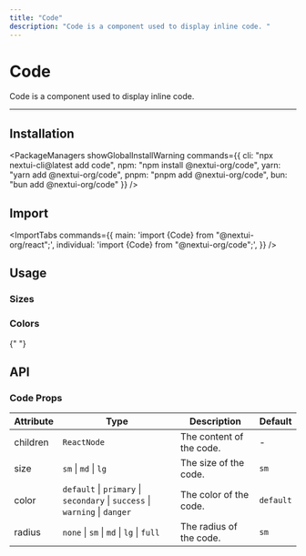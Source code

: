 ```yaml
---
title: "Code"
description: "Code is a component used to display inline code. "
---
```



# Code

Code is a component used to display inline code.

<ComponentLinks component="code" rscCompatible />

---



## Installation

<PackageManagers
  showGlobalInstallWarning
  commands={{
    cli: "npx nextui-cli@latest add code",
    npm: "npm install @nextui-org/code",
    yarn: "yarn add @nextui-org/code",
    pnpm: "pnpm add @nextui-org/code",
    bun: "bun add @nextui-org/code"
  }}
/>


## Import

<ImportTabs
  commands={{
    main: 'import {Code} from "@nextui-org/react";',
    individual: 'import {Code} from "@nextui-org/code";',
  }}
/>

## Usage

<CodeDemo title="Usage" files={codeContent.usage} />

### Sizes

<CodeDemo title="Sizes" files={codeContent.sizes} />

### Colors

<CodeDemo title="Colors" files={codeContent.colors} />

<Spacer y={4} />{" "}

## API

### Code Props

| Attribute | Type                                                                        | Description              | Default   |
| --------- | --------------------------------------------------------------------------- | ------------------------ | --------- |
| children  | `ReactNode`                                                                 | The content of the code. | -         |
| size      | `sm` \| `md` \| `lg`                                                        | The size of the code.    | `sm`      |
| color     | `default` \| `primary` \| `secondary` \| `success` \| `warning` \| `danger` | The color of the code.   | `default` |
| radius    | `none` \| `sm` \| `md` \| `lg` \| `full`                                    | The radius of the code.  | `sm`      |
